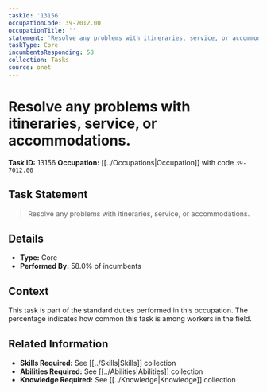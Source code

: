 ```yaml
---
taskId: '13156'
occupationCode: 39-7012.00
occupationTitle: ''
statement: 'Resolve any problems with itineraries, service, or accommodations.'
taskType: Core
incumbentsResponding: 58
collection: Tasks
source: onet
---
```

# Resolve any problems with itineraries, service, or accommodations.

**Task ID:** 13156
**Occupation:** [[../Occupations|Occupation]] with code `39-7012.00`

## Task Statement

> Resolve any problems with itineraries, service, or accommodations.

## Details

- **Type:** Core
- **Performed By:** 58.0% of incumbents

## Context

This task is part of the standard duties performed in this occupation. The percentage indicates how common this task is among workers in the field.

## Related Information

- **Skills Required:** See [[../Skills|Skills]] collection
- **Abilities Required:** See [[../Abilities|Abilities]] collection
- **Knowledge Required:** See [[../Knowledge|Knowledge]] collection
